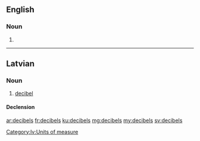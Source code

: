 ==English==

===Noun===
{{head|en|plural}}

# {{plural of|decibel|lang=en}}

----

==Latvian==

===Noun===
{{lv-noun|m|1st}}

# [[decibel]]

====Declension====
{{lv-decl-noun|decibel|s|1st|extrawidth=-60}}

[[Category:lv:Units of measure]]

[[ar:decibels]]
[[fr:decibels]]
[[ku:decibels]]
[[mg:decibels]]
[[my:decibels]]
[[sv:decibels]]